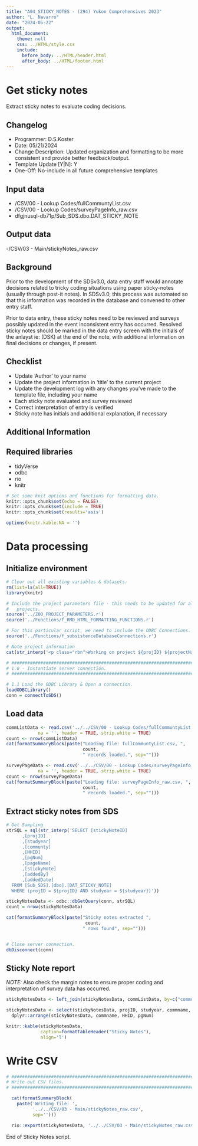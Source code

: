 ```yaml
---
title: "A04_STICKY_NOTES - (294) Yukon Comprehensives 2023"
author: "L. Navarro"
date: "2024-05-22"
output:
  html_document:
    theme: null
    css: ../HTML/style.css
    include: 
      before_body: ../HTML/header.html
      after_body: ../HTML/footer.html
---
```


# Get sticky notes

Extract sticky notes to evaluate coding decisions.

## Changelog
- Programmer: D.S.Koster  
- Date: 05/21/2024  
- Change Description: Updated organization and formatting to be more consistent and provide better feedback/output.  
- Template Update [Y|N]: Y  
- One-Off: No-include in all future comprehensive templates 

## Input data

- /CSV/00 - Lookup Codes/fullCommuntyList.csv  
- /CSV/00 - Lookup Codes/surveyPageInfo_raw.csv  
- dfgjnusql-db71p/Sub_SDS.dbo.DAT_STICKY_NOTE  

## Output data

-/CSV/03 - Main/stickyNotes_raw.csv  

## Background

Prior to the development of the SDSv3.0, data entry staff would annotate decisions related to tricky coding situations using paper sticky-notes (usually through post-it notes). In SDSv3.0, this process was automated so that this information was recorded in the database and convened to other entry staff.

Prior to data entry, these sticky notes need to be reviewed and surveys possibly updated in the event inconsistent entry has occurred. Resolved sticky notes should be marked in the data entry screen with the initials of the anlayst ie: (DSK) at the end of the note, with additional information on final decisions or changes, if present.

## Checklist  

- Update 'Author' to your name   
- Update the project information in 'title' to the current project  
- Update the development log with any changes you've made to the template file, including your name  
- Each sticky note evaluated and survey reviewed
- Correct interpretation of entry is verified
- Sticky note has initials and additional explanation, if necessary  

## Additional Information


## Required libraries 

- tidyVerse  
- odbc  
- rio  
- knitr  

```r

# Set some knit options and functions for formatting data.
knitr::opts_chunk$set(echo = FALSE)
knitr::opts_chunk$set(include = TRUE)
knitr::opts_chunk$set(results='asis')

options(knitr.kable.NA = '')

```

# Data processing

## Initialize environment

```r

# Clear out all existing variables & datasets.
rm(list=ls(all=TRUE))
library(knitr)

# Include the project parameters file - this needs to be updated for all 
#   projects.
source('../Z00_PROJECT_PARAMETERS.r')
source('../Functions/f_RMD_HTML_FORMATTING_FUNCTIONS.r')

# For this particular script, we need to include the ODBC Connections.
source('../Functions/f_subsistenceDatabaseConnections.r')

# Note project information
cat(str_interp('<p class="rbn">Working on project ${projID} ${projectName} - ${studyear}</p>'))

```

```r

# ##############################################################################
# 1.0 - Instantiate server connection.
# ##############################################################################

# 1.1 Load the ODBC Library & Open a connection.
loadODBCLibrary()
conn = connectToSDS()

```


## Load data

```r

commListData <- read.csv('../../CSV/00 - Lookup Codes/fullCommuntyList.csv',
            na = '', header = TRUE, strip.white = TRUE)
count <- nrow(commListData)
cat(formatSummaryBlock(paste("Loading file: fullCommuntyList.csv, ", 
                             count, 
                             " records loaded.", sep="")))

surveyPageData <- read.csv('../../CSV/00 - Lookup Codes/surveyPageInfo_raw.csv',
            na = '', header = TRUE, strip.white = TRUE)
count <- nrow(surveyPageData)
cat(formatSummaryBlock(paste("Loading file: surveyPageInfo_raw.csv, ", 
                             count, 
                             " records loaded.", sep="")))
```

## Extract sticky notes from SDS

```r

# Get Sampling
strSQL = sql(str_interp('SELECT [stickyNoteID]
      ,[projID]
      ,[studyear]
      ,[communty]
      ,[HHID]
      ,[pgNum]
      ,[pageName]
      ,[stickyNote]
      ,[addedBy]
      ,[addedDate]
  FROM [Sub_SDS].[dbo].[DAT_STICKY_NOTE]  
  WHERE (projID = ${projID} AND studyear = ${studyear})'))

stickyNotesData <- odbc::dbGetQuery(conn, strSQL)
count = nrow(stickyNotesData)

cat(formatSummaryBlock(paste("Sticky notes extracted ",
                              count, 
                             " rows found", sep="")))


# Close server connection.
dbDisconnect(conn)

```

## Sticky Note report

*NOTE:* Also check the margin notes to ensure proper coding and interpretation of survey data has occurred.

```r

stickyNotesData <- left_join(stickyNotesData, commListData, by=c("communty"))

stickyNotesData <- select(stickyNotesData, projID, studyear, commname, HHID, pgNum, stickyNote) %>%
  dplyr::arrange(stickyNotesData, commname, HHID, pgNum)

knitr::kable(stickyNotesData, 
             caption=formatTableHeader("Sticky Notes"),
             align='l')

```

# Write CSV

```r

# ##############################################################################
# Write out CSV files.
# ##############################################################################

  cat(formatSummaryBlock(
    paste('Writing file: ',
          '../../CSV/03 - Main/stickyNotes_raw.csv', 
          sep='')))

  rio::export(stickyNotesData, '../../CSV/03 - Main/stickyNotes_raw.csv')


```


<p class="h1footer"> End of Sticky Notes script. </p>

